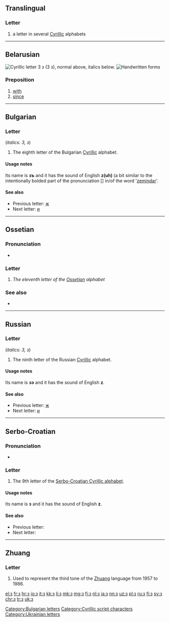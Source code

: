 {{Cyrillic character info|hex=437|name=CYRILLIC SMALL LETTER ZE}}
{{also|э|є|З|3|ဒ|ع}}
==Translingual==

===Letter===
{{mul-letter|upper=З|lower=з|sc=Cyrl}}

# a letter in several [[Cyrillic]] alphabets

----

==Belarusian==
[[File:Cyrillic Z.png|thumb|right|Cyrillic letter '''З з'''<br/>
(''З з''), normal above, italics below.]]
[[File:09-Russian alphabet-З з.svg|thumb|Handwritten forms]]

===Preposition===
{{head|be|preposition|sc=Cyrl|tr=z}}

# [[with]]
# [[since]]

----

==Bulgarian==

===Letter===
{{head|bg|letter|lower case||upper case|З}} (''italics: З, з'')

# The eighth letter of the Bulgarian [[Cyrillic]] alphabet.

====Usage notes====
Its name is '''зъ''' {{IPAchar|(zɤ)}} and it has the sound of English '''z(uh)''' (a bit similar to the intentionally bolded part of the pronunciation [{{IPAchar|'''zə'''ˈmiːndɑː}}] in/of the word '[[zemindar]]'.

====See also====
* Previous letter: [[ж#Bulgarian|ж]]
* Next letter: [[и#Bulgarian|и]]

[[Category:Bulgarian letters]]

----

==Ossetian==

===Pronunciation===
* {{qualifier|phoneme}} {{IPA|/z~ʒ/|lang=os}}

===Letter===
{{head|os|letter|sc=Cyrl|upper case|З}}

# ''The eleventh letter of the [[Ossetian]] alphabet''

===See also===
* {{list:Cyrillic script letters/os}}

----

==Russian==

===Letter===
{{head|ru|letter|lower case||upper case|З}} (''italics: З, з'')

# The ninth letter of the Russian [[Cyrillic]] alphabet.

====Usage notes====
Its name is '''зэ''' {{IPAchar|(zɛ)}} and it has the sound of English '''z'''.

====See also====
* Previous letter: [[ж#Russian|ж]]
* Next letter: [[и#Russian|и]]

----

==Serbo-Croatian==
{{attention|sh}}

===Pronunciation===
* {{qualifier|phoneme}} {{IPA|/z/|lang=sh}}

===Letter===
{{head|sh|letter|lower case||upper case|З}}

# The 9th letter of the [[Serbo-Croatian Cyrillic alphabet]].

====Usage notes====
Its name is '''з''' {{IPAchar|(zɛ)}} and it has the sound of English '''z'''.

====See also====
* Previous letter: {{l|sh|ж}}
* Next letter: {{l|sh|и}}

----

==Zhuang==

===Letter===
{{head|za|letter|tr=-}}

# {{context|obsolete|lang=za}} Used to represent the third tone of the [[Zhuang]] language from 1957 to 1986.

[[Category:Cyrillic script characters]]
[[Category:Ukrainian letters]]

[[el:з]]
[[fr:з]]
[[hr:з]]
[[io:з]]
[[it:з]]
[[kk:з]]
[[li:з]]
[[mk:з]]
[[mg:з]]
[[fj:з]]
[[nl:з]]
[[ja:з]]
[[nn:з]]
[[uz:з]]
[[pl:з]]
[[ru:з]]
[[fi:з]]
[[sv:з]]
[[chr:з]]
[[tr:з]]
[[uk:з]]